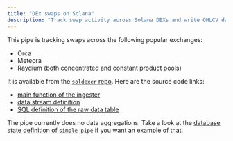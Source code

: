 ```yaml
---
title: "DEx swaps on Solana"
description: "Track swap activity across Solana DEXs and write OHLCV data to ClickHouse"
---
```


This pipe is tracking swaps across the following popular exchanges:

 - Orca
 - Meteora
 - Raydium (both concentrated and constant product pools)

It is available from the [`soldexer` repo](https://github.com/subsquid-labs/soldexer/). Here are the source code links:
 - [main function of the ingester](https://github.com/subsquid-labs/soldexer/blob/main/src/main.ts)
 - [data stream definition](https://github.com/subsquid-labs/soldexer/blob/main/src/streams/solana_swaps/solana_swaps.ts)
 - [SQL definition of the raw data table](https://github.com/subsquid-labs/soldexer/blob/main/src/swaps.sql)

The pipe currently does no data aggregations. Take a look at the [database state definition of `simple-pipe`](https://github.com/subsquid-labs/simple-pipe/blob/master/src/transfers.sql) if you want an example of that.
